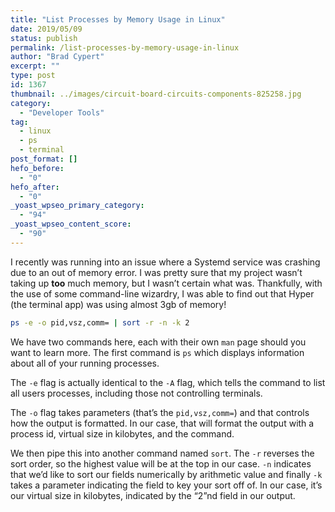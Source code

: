 ```yaml
---
title: "List Processes by Memory Usage in Linux"
date: 2019/05/09
status: publish
permalink: /list-processes-by-memory-usage-in-linux
author: "Brad Cypert"
excerpt: ""
type: post
id: 1367
thumbnail: ../images/circuit-board-circuits-components-825258.jpg
category:
  - "Developer Tools"
tag:
  - linux
  - ps
  - terminal
post_format: []
hefo_before:
  - "0"
hefo_after:
  - "0"
_yoast_wpseo_primary_category:
  - "94"
_yoast_wpseo_content_score:
  - "90"
---
```


I recently was running into an issue where a Systemd service was crashing due to an out of memory error. I was pretty sure that my project wasn’t taking up **too** much memory, but I wasn’t certain what was. Thankfully, with the use of some command-line wizardry, I was able to find out that Hyper (the terminal app) was using almost 3gb of memory!

```bash
ps -e -o pid,vsz,comm= | sort -r -n -k 2
```

We have two commands here, each with their own `man` page should you want to learn more. The first command is `ps` which displays information about all of your running processes.

The `-e` flag is actually identical to the `-A` flag, which tells the command to list all users processes, including those not controlling terminals.

The `-o` flag takes parameters (that’s the `pid,vsz,comm=`) and that controls how the output is formatted. In our case, that will format the output with a process id, virtual size in kilobytes, and the command.

We then pipe this into another command named `sort`. The `-r` reverses the sort
order, so the highest value will be at the top in our case. `-n` indicates that
we’d like to sort our fields numerically by arithmetic value and finally `-k`
takes a parameter indicating the field to key your sort off of. In our case,
it’s our virtual size in kilobytes, indicated by the “2”nd field in our output.
